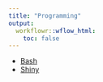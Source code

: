 ```yaml
---
title: "Programming"
output:
  workflowr::wflow_html:
    toc: false
---
```



* [Bash](bash.html)
* [Shiny](shiny.html)
